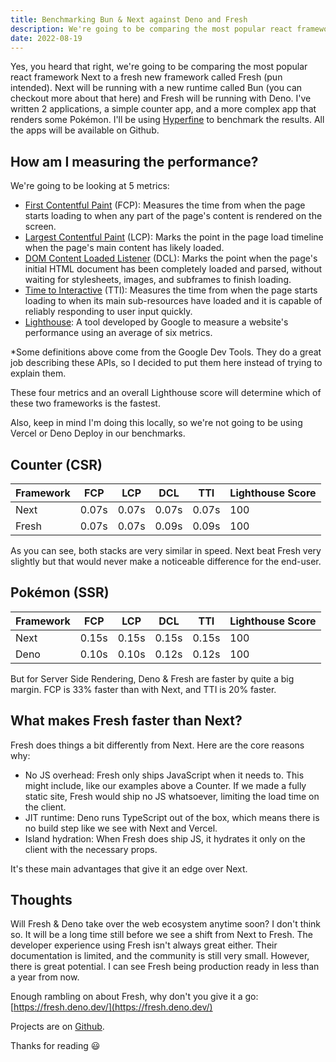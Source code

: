 ```yaml
---
title: Benchmarking Bun & Next against Deno and Fresh
description: We're going to be comparing the most popular react framework Next to a fresh new framework called Fresh (pun intended). Next will be running with a new runtime called Bun (you can checkout more about that here) and Fresh will be running with Deno. I've written 2 applications, a simple counter app, and a more complex app that renders some Pokémon. I'll be using Hyperfine to benchmark the results. All the apps will be available on Github.
date: 2022-08-19
---
```


Yes, you heard that right, we're going to be comparing the most popular react framework Next to a fresh new framework called Fresh (pun intended). Next will be running with a new runtime called Bun (you can checkout more about that <Link href="/whats-the-deal-with-bun">here</Link>) and Fresh will be running with Deno. I've written 2 applications, a simple counter app, and a more complex app that renders some Pokémon. I'll be using [Hyperfine](https://github.com/sharkdp/hyperfine) to benchmark the results. All the apps will be available on Github.

## How am I measuring the performance?

We're going to be looking at 5 metrics:

- [First Contentful Paint](https://developer.mozilla.org/en-US/docs/Glossary/First_contentful_paint) (FCP): Measures the time from when the page starts loading to when any part of the page's content is rendered on the screen.
- [Largest Contentful Paint](https://developer.mozilla.org/en-US/docs/Web/API/Largest_Contentful_Paint_API) (LCP): Marks the point in the page load timeline when the page's main content has likely loaded.
- [DOM Content Loaded Listener](https://developer.mozilla.org/en-US/docs/Web/API/Window/DOMContentLoaded_event) (DCL): Marks the point when the page's initial HTML document has been completely loaded and parsed, without waiting for stylesheets, images, and subframes to finish loading.
- [Time to Interactive](https://developer.mozilla.org/en-US/docs/Glossary/Time_to_interactive) (TTI): Measures the time from when the page starts loading to when its main sub-resources have loaded and it is capable of reliably responding to user input quickly.
- [Lighthouse](https://github.com/GoogleChrome/lighthouse): A tool developed by Google to measure a website's performance using an average of six metrics.

\*Some definitions above come from the Google Dev Tools. They do a great job describing these APIs, so I decided to put them here instead of trying to explain them.

These four metrics and an overall Lighthouse score will determine which of these two frameworks is the fastest.

Also, keep in mind I'm doing this locally, so we're not going to be using Vercel or Deno Deploy in our benchmarks.

## Counter (CSR)

| Framework | FCP   | LCP   | DCL   | TTI   | Lighthouse Score |
| --------- | ----- | ----- | ----- | ----- | ---------------- |
| Next      | 0.07s | 0.07s | 0.07s | 0.07s | 100              |
| Fresh     | 0.07s | 0.07s | 0.09s | 0.09s | 100              |

As you can see, both stacks are very similar in speed. Next beat Fresh very slightly but that would never make a noticeable difference for the end-user.

## Pokémon (SSR)

| Framework | FCP   | LCP   | DCL   | TTI   | Lighthouse Score |
| --------- | ----- | ----- | ----- | ----- | ---------------- |
| Next      | 0.15s | 0.15s | 0.15s | 0.15s | 100              |
| Deno      | 0.10s | 0.10s | 0.12s | 0.12s | 100              |

But for Server Side Rendering, Deno & Fresh are faster by quite a big margin. FCP is 33% faster than with Next, and TTI is 20% faster.

## What makes Fresh faster than Next?

Fresh does things a bit differently from Next. Here are the core reasons why:

- No JS overhead: Fresh only ships JavaScript when it needs to. This might include, like our examples above a Counter. If we made a fully static site, Fresh would ship no JS whatsoever, limiting the load time on the client.
- JIT runtime: Deno runs TypeScript out of the box, which means there is no build step like we see with Next and Vercel.
- Island hydration: When Fresh does ship JS, it hydrates it only on the client with the necessary props.

It's these main advantages that give it an edge over Next.

## Thoughts

Will Fresh & Deno take over the web ecosystem anytime soon? I don't think so. It will be a long time still before we see a shift from Next to Fresh. The developer experience using Fresh isn't always great either. Their documentation is limited, and the community is still very small. However, there is great potential. I can see Fresh being production ready in less than a year from now.

Enough rambling on about Fresh, why don't you give it a go: [https://fresh.deno.dev/](https://fresh.deno.dev/)

Projects are on [Github](https://github.com/reactive-so/next-vs-fresh).

Thanks for reading 😃
